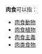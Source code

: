 '''肉食'''可以指：

*[[肉食動物|肉食動物]]
*[[肉食植物|肉食植物]]
*[[肉食主義|肉食主義]]
*[[肉类食物|肉类食物]]

{{disambig|R肉|Cat=二字消歧义}}